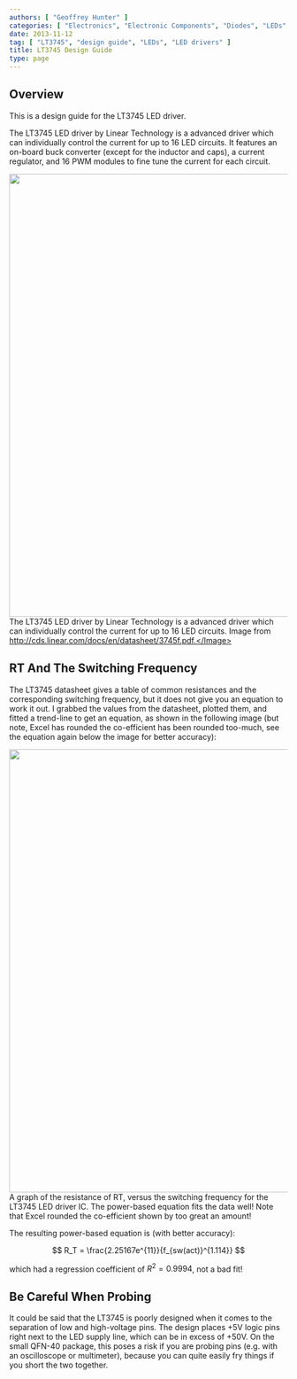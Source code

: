 ```yaml
---
authors: [ "Geoffrey Hunter" ]
categories: [ "Electronics", "Electronic Components", "Diodes", "LEDs" ]
date: 2013-11-12
tag: [ "LT3745", "design guide", "LEDs", "LED drivers" ]
title: LT3745 Design Guide
type: page
---
```



## Overview

This is a design guide for the LT3745 LED driver.

The LT3745 LED driver by Linear Technology is a advanced driver which can individually control the current for up to 16 LED circuits. It features an on-board buck converter (except for the inductor and caps), a current regulator, and 16 PWM modules to fine tune the current for each circuit.


<Image src={lt_3745_led_driver_typical_application_circuit} width="800px">The LT3745 LED driver by Linear Technology is a advanced driver which can individually control the current for up to 16 LED circuits. Image from http://cds.linear.com/docs/en/datasheet/3745f.pdf.</Image>

## RT And The Switching Frequency

The LT3745 datasheet gives a table of common resistances and the corresponding switching frequency, but it does not give you an equation to work it out. I grabbed the values from the datasheet, plotted them, and fitted a trend-line to get an equation, as shown in the following image (but note, Excel has rounded the co-efficient has been rounded too-much, see the equation again below the image for better accuracy):


<Image src={lt3745_resistance_vs_switching_frequency_graph} width="800px">A graph of the resistance of RT, versus the switching frequency for the LT3745 LED driver IC. The power-based equation fits the data well! Note that Excel rounded the co-efficient shown by too great an amount!</Image>

The resulting power-based equation is (with better accuracy):

$$ R_T = \frac{2.25167e^{11}}{f_{sw(act)}^{1.114}} $$

which had a regression coefficient of $R^2 = 0.9994$, not a bad fit!

## Be Careful When Probing

It could be said that the LT3745 is poorly designed when it comes to the separation of low and high-voltage pins. The design places +5V logic pins right next to the LED supply line, which can be in excess of +50V. On the small QFN-40 package, this poses a risk if you are probing pins (e.g. with an oscilloscope or multimeter), because you can quite easily fry things if you short the two together.